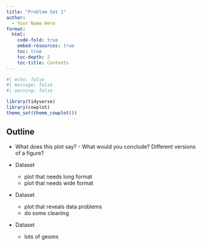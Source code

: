 ```yaml
---
title: "Problem Set 1"
author:
  - Your Name Here
format: 
  html:
    code-fold: true
    embed-resources: true
    toc: true
    toc-depth: 2
    toc-title: Contents
---
```


```r
#| echo: false
#| message: false
#| warning: false

library(tidyverse)
library(cowplot)
theme_set(theme_cowplot())
```


## Outline

- What does this plot say? - What would you conclude? Different versions of a figure?

- Dataset 
  - plot that needs long format
  - plot that needs wide format

- Dataset 
  - plot that reveals data problems
  - do some cleaning

- Dataset
  - lots of geoms
  




